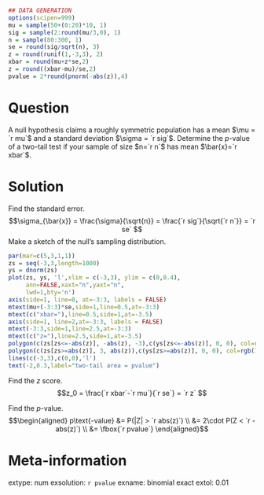 ```r
## DATA GENERATION
options(scipen=999)
mu = sample(50+(0:20)*10, 1)
sig = sample(2:round(mu/3,0), 1)
n = sample(80:300, 1)
se = round(sig/sqrt(n), 3)
z = round(runif(1,-3,3), 2)
xbar = round(mu+z*se,2)
z = round((xbar-mu)/se,2)
pvalue = 2*round(pnorm(-abs(z)),4)
```

Question
========

A null hypothesis claims a roughly symmetric population has a mean $\mu = `r mu`$ and a standard deviation $\sigma = `r sig`$. Determine the $p$-value of a two-tail test if your sample of size $n=`r n`$ has mean $\bar{x}=`r xbar`$.


Solution
========

Find the standard error.
$$\sigma_{\bar{x}} = \frac{\sigma}{\sqrt{n}} = \frac{`r sig`}{\sqrt{`r n`}} = `r se` $$
Make a sketch of the null's sampling distribution.
\
```r
par(mar=c(5,3,1,1))
zs = seq(-3,3,length=1000)
ys = dnorm(zs)
plot(zs, ys, 'l',xlim = c(-3,3), ylim = c(0,0.4),
     ann=FALSE,xaxt="n",yaxt="n",
     lwd=1,bty='n')
axis(side=1, line=0, at=-3:3, labels = FALSE)
mtext(mu+(-3:3)*se,side=1,line=0.5,at=-3:3)
mtext(c("xbar="),line=0.5,side=1,at=-3.5)
axis(side=1, line=2,at=-3:3, labels = FALSE)
mtext(-3:3,side=1,line=2.5,at=-3:3)
mtext(c("z="),line=2.5,side=1,at=-3.5)
polygon(c(zs[zs<=-abs(z)], -abs(z), -3),c(ys[zs<=-abs(z)], 0, 0), col=rgb(1,0,0,0.5))
polygon(c(zs[zs>=abs(z)], 3, abs(z)),c(ys[zs>=abs(z)], 0, 0), col=rgb(1,0,0,0.5))
lines(c(-3,3),c(0,0),'l')
text(-2,0.3,label="two-tail area = pvalue")
```

Find the $z$ score.
$$z_0 = \frac{`r xbar`-`r mu`}{`r se`} = `r z` $$

Find the $p$-value.
$$\begin{aligned}
p\text{-value} &= P(|Z| > `r abs(z)`) \\
               &= 2\cdot P(Z < `r -abs(z)`) \\
               &= \fbox{`r pvalue`}
\end{aligned}$$



Meta-information
============
extype: num
exsolution: `r pvalue`
exname: binomial exact
extol: 0.01
